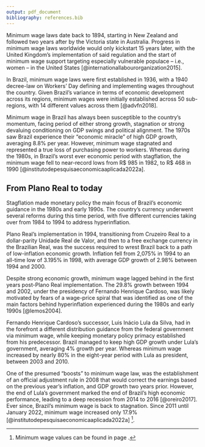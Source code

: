 ```yaml
---
output: pdf_document
bibliography: references.bib
---
```


Minimum wage laws date back to 1894, starting in New Zealand and followed two years after by the Victoria state in Australia. Progress in minimum wage laws worldwide would only kickstart 15 years later, with the United Kingdom's implementation of said regulation and the start of minimum wage support targeting especially vulnerable populace -- i.e., women -- in the United States [@internationallabourorganization2015].

In Brazil, minimum wage laws were first established in 1936, with a 1940 decree-law on Workers' Day defining and implementing wages throughout the country. Given Brazil's variance in terms of economic development across its regions, minimum wages were initially established across 50 sub-regions, with 14 different values across them [@advfn2018].

Minimum wage in Brazil has always been susceptible to the country's momentum, facing period of either strong growth, stagnation or strong devaluing conditioning on GDP swings and political alignment. The 1970s saw Brazil experience their "economic miracle" of high GDP growth, averaging 8.8% per year. However, minimum wage stagnated and represented a true loss of purchasing power to workers. Whereas during the 1980s, in Brazil's worst ever economic period with stagflation, the minimum wage fell to near-record lows from R\$ 985 in 1982, to R\$ 468 in 1990 [@institutodepesquisaeconomicaaplicada2022a].

## From Plano Real to today

Stagflation made monetary policy the main focus of Brazil's economic guidance in the 1980s and early 1990s. The country's currency underwent several reforms during this time period, with five different currencies taking over from 1984 to 1994 to address hyperinflation.

Plano Real's implementation in 1994, transitioning from Cruzeiro Real to a dollar-parity Unidade Real de Valor, and then to a free exchange currency in the Brazilian Real, was the success required to wrest Brazil back to a path of low-inflation economic growth. Inflation fell from 2,075% in 1994 to an all-time low of 3.195% in 1998, with average GDP growth of 2.98% between 1994 and 2000.

Despite strong economic growth, minimum wage lagged behind in the first years post-Plano Real implementation. The 29.8% growth between 1994 and 2002, under the presidency of Fernando Henrique Cardoso, was likely motivated by fears of a wage-price spiral that was identified as one of the main factors behind hyperinflation experienced during the 1980s and early 1990s [@lemos2004].

Fernando Henrique Cardoso's successor, Luis Inácio Lula da Silva, had in the forefront a different distribution guidance from the federal government via minimum wage, while keeping monetary policy primacy established from his predecessor. Brazil managed to keep high GDP growth under Lula's government, averaging 4% growth per year. Whereas minimum wage increased by nearly 80% in the eight-year period with Lula as president, between 2003 and 2010.

One of the presumed "boosts" to minimum wage law, was the establishment of an official adjustment rule in 2008 that would correct the earnings based on the previous year's inflation, and GDP growth two years prior. However, the end of Lula's government marked the end of Brazil's high economic performance, leading to a deep recession from 2014 to 2016 [@oreiro2017]. Ever since, Brazil's minimum wage is back to stagnation. Since 2011 until January 2022, minimum wage increased only 17.9% [@institutodepesquisaeconomicaaplicada2022a] [^3].

[^3]: Minimum wage values can be found in page \pageref{tab:mw19702022}.

```{=tex}
\vspace{0.1cm}
\begin{figure}[H]
  \centering
  \caption{Real minimum wage in Brazil from 1970 to 2022 (in January 2022 R\$)}
  \includegraphics[width=1\textwidth]{imgs/001_MW_1970-2022.png}
  \label{fig:MW1}
  
  \vspace{0.1cm}
  
  \raggedright \tiny Available in: <http://www.ipeadata.gov.br/ExibeSerie.aspx?serid=37667>.
    
  \centering \footnotesize{Source: IPEA. Own elaboration.}
\end{figure}
```
\newpage
